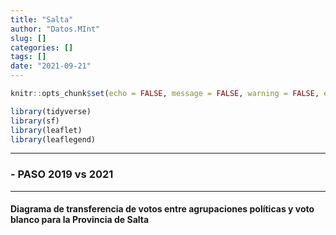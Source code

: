 ```yaml
---
title: "Salta"
author: "Datos.MInt"
slug: []
categories: []
tags: []
date: "2021-09-21"
---
```



```r
knitr::opts_chunk$set(echo = FALSE, message = FALSE, warning = FALSE, error = FALSE)

library(tidyverse)
library(sf)
library(leaflet)
library(leaflegend)
```

----------

### -  PASO 2019 vs 2021

----------

#### **Diagrama de transferencia de votos entre agrupaciones políticas y voto blanco para la Provincia de Salta**


```{=html }
<div class="flourish-embed flourish-sankey" data-src="visualisation/7264496" style = "height: 860px; width: 1050px;"><script src="https://public.flourish.studio/resources/embed.js"></script></div>
```


